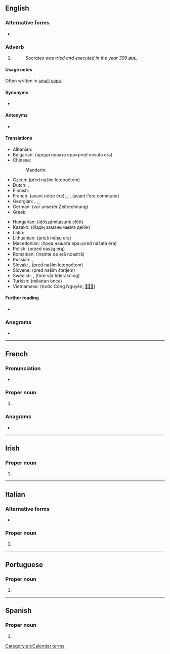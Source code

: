 {{also|B.C.E.|BĊE|все|всё}}
==English==

===Alternative forms===
* {{l|en|B.C.E.}}

===Adverb===
{{en-adverb|-}}

# {{initialism of|en|Before [[Common Era]] (Before the Common Era, before Common Era, before the Common Era), Before Current Era (Before the Current Era, before current era, before the current era), ''or'' before [[Christian Era]]}}
#: ''Socrates was tried and executed in the year 399 '''<small>BCE</small>'''.''

====Usage notes====
Often written in [[small caps]].

====Synonyms====
* {{l|en|BC}}

====Antonyms====
* {{l|en|CE}}

====Translations====
{{trans-top|before the common era}}
* Albanian: {{t|sq|para erës sonë}}
* Bulgarian: {{t|bg|пр.н.е.}} (преди новата ера=pred novata era)
* Chinese:
*: Mandarin: {{t+|cmn|公元前|tr=gōngyuán qián}}
* Czech: {{t+|cs|př. n. l.}} (před naším letopočtem)
* Dutch: {{t|nl|onze jaartelling}}, {{t|nl|gewone tijdrekening}}
* Finnish: {{t|fi|eaa.}}
* French: {{t|fr|av.n.è.}} (avant notre ère); {{t+|fr|AEC}}, {{t|fr|AÈC}}, {{t|fr|aèc}} (avant l'ère commune)
* Georgian: {{t|ka|ჩვ. წ.-მდე}}, {{t|ka|ახ. წ.–მდე}}, {{t|ka|ჩვენს წელთაღრიცხვამდე}}, {{t|ka|ახალ წელთაღრიცხვამდე}}
* German: {{t+|de|v. u. Z.}} (vor unserer Zeitrechnung)
* Greek: {{t+|el|π.Κ.Ε.}}
{{trans-mid}}
* Hungarian: {{t+|hu|i. e.}} (időszámításunk előtt)
* Kazakh: {{t|kk|б. з. д.}} (біздің заманымызға дейін)
* Latin: {{t+|la|ante aer. vulg.}}, {{t+|la|ante aer. comm.}}
* Lithuanian: {{t|lt|pr. m. e.}} (prieš mūsų erą)
* Macedonian: {{t|mk|п.н.е.}} (пред нашата ера=pred nášata éra)
* Polish: {{t+|pl|p.n.e.}} (przed naszą erą)
* Romanian: {{t|ro|î.e.n.}} (înainte de eră noastră)
* Russian: {{t|ru|до н. э.}}, {{t|ru|до на́шей э́ры}}
* Slovak: {{t|sk|pred n. l.}}, {{t|sk|p.n.l.}} (pred naším letopočtom)
* Slovene: {{t|sl|pr. n. št.}} (pred našim štetjem)
* Swedish: {{t+|sv|f.v.t.}}, {{t|sv|fvt}} (före vår tideräkning)
* Turkish: {{t+|tr|M.Ö.}} (milattan önce)
* Vietnamese: {{t+|vi|TCN}} (trước Công Nguyên, [[𠓀]][[公元]])
{{trans-bottom}}

====Further reading====
* {{pedia|Common Era}}

===Anagrams===
* {{anagrams|en|a=bce|CBE|ECB}}

[[Category:en:Calendar terms]]

----

==French==

===Pronunciation===
* {{fr-IPA|bé-cé-eu}}

===Proper noun===
{{fr-proper noun|f}}

# {{initialism of|fr|Banque centrale européenne||European Central Bank}}

===Anagrams===
* {{l|fr|bec}}

----

==Irish==

===Proper noun===
{{head|ga|proper noun|g=m}}

# {{initialism of|ga|Banc Ceannais Eorpach||European Central Bank}}

----

==Italian==

===Alternative forms===
* {{alter|it|bce}}

===Proper noun===
{{it-proper noun}}

# {{initialism of|it|Banca Centrale Europea||European Central Bank}}

----

==Portuguese==

===Proper noun===
{{pt-proper noun|m}}

# {{initialism of|pt|Banco Central Europeu||European Central Bank|nodot=1}}

----

==Spanish==

===Proper noun===
{{es-proper noun|m}}

# {{initialism of|es|Banco Central Europeo||European Central Bank}}